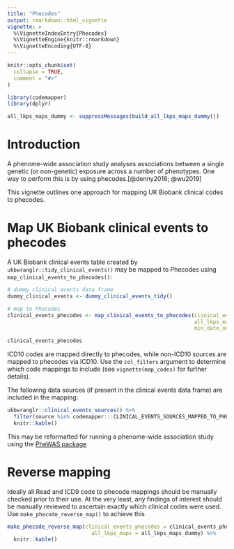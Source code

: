 ```yaml
---
title: "Phecodes"
output: rmarkdown::html_vignette
vignette: >
  %\VignetteIndexEntry{Phecodes}
  %\VignetteEngine{knitr::rmarkdown}
  %\VignetteEncoding{UTF-8}
---
```


```r
knitr::opts_chunk$set(
  collapse = TRUE,
  comment = "#>"
)
```

```r
library(codemapper)
library(dplyr)

all_lkps_maps_dummy <- suppressMessages(build_all_lkps_maps_dummy())
```

# Introduction

A phenome-wide association study analyses associations between a single genetic (or non-genetic) exposure across a number of phenotypes. One way to perform this is by using phecodes.[@denny2016; @wu2019]

This vignette outlines one approach for mapping UK Biobank clinical codes to phecodes.

# Map UK Biobank clinical events to phecodes

A UK Biobank clinical events table created by `ukbwranglr::tidy_clinical_events()` may be mapped to Phecodes using `map_clinical_events_to_phecodes()`:

```r
# dummy clinical events data frame
dummy_clinical_events <- dummy_clinical_events_tidy()

# map to Phecodes
clinical_events_phecodes <- map_clinical_events_to_phecodes(clinical_events = dummy_clinical_events,
                                                            all_lkps_maps = all_lkps_maps_dummy,
                                                            min_date_only = FALSE)

clinical_events_phecodes
```

ICD10 codes are mapped directly to phecodes, while non-ICD10 sources are mapped to phecodes via ICD10. Use the `col_filters` argument to determine which code mappings to include (see `vignette(map_codes)` for further details).

The following data sources (if present in the clinical events data frame) are included in the mapping:

```r
ukbwranglr::clinical_events_sources() %>% 
  filter(source %in% codemapper:::CLINICAL_EVENTS_SOURCES_MAPPED_TO_PHECODES) %>% 
  knitr::kable()
```

This may be reformatted for running a phenome-wide association study using the [PheWAS package](https://github.com/PheWAS/PheWAS)

# Reverse mapping

Ideally all Read and ICD9 code to phecode mappings should be manually checked prior to their use. At the very least, any findings of interest should be manually reviewed to ascertain exactly which clinical codes were used. Use `make_phecode_reverse_map()` to achieve this

```r
make_phecode_reverse_map(clinical_events_phecodes = clinical_events_phecodes,
                           all_lkps_maps = all_lkps_maps_dummy) %>% 
  knitr::kable()
```
